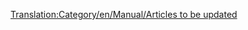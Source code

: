 [[Translation:Category/en/Manual/Articles to be updated]]
{{en/Bilingual box| Ca
| Llista d'articles que necessiten actualitzar-se per reflectir els canvis de l'última versió. Els articles marcats amb {{en/S|Desactualitzat/Ca}} s'enllacen automàticament aquí.
| ''A list of articles that require updating to reflect the latest release or trunk version.  Articles tagged with {{en/S|Desactualitzat/Ca}} automatically link here.''}}


